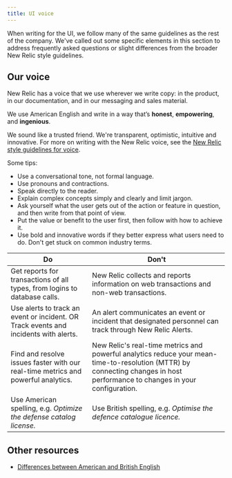 ```yaml
---
title: UI voice
---
```


When writing for the UI, we follow many of the same guidelines as the rest of the company. We've called out some specific elements in this section to address frequently asked questions or slight differences from the broader New Relic style guidelines.

## Our voice

New Relic has a voice that we use wherever we write copy: in the product, in our documentation, and in our messaging and sales material.

We use American English and write in a way that’s **honest**, **empowering**, and **ingenious**.

We sound like a trusted friend. We're transparent, optimistic, intuitive and innovative. For more on writing with the New Relic voice, see the [New Relic style guidelines for voice](/docs/style-guide/writing-strategies/voice-strategies-docs-sound-new-relic#voice-strategies).

Some tips:

* Use a conversational tone, not formal language.
* Use pronouns and contractions.
* Speak directly to the reader.
* Explain complex concepts simply and clearly and limit jargon.
* Ask yourself what the user gets out of the action or feature in question, and then write from that point of view.
* Put the value or benefit to the user first, then follow with how to achieve it.
* Use bold and innovative words if they better express what users need to do. Don't get stuck on common industry terms.

| Do                                                                                   | Don't                                                                                                                                                                       |
| ------------------------------------------------------------------------------------ | --------------------------------------------------------------------------------------------------------------------------------------------------------------------------- |
| Get reports for transactions of all types, from logins to database calls.            | New Relic collects and reports information on web transactions and non-web transactions.                                                                                    |
| Use alerts to track an event or incident. OR Track events and incidents with alerts. | An alert communicates an event or incident that designated personnel can track through New Relic Alerts.                                                                    |
| Find and resolve issues faster with our real-time metrics and powerful analytics.    | New Relic's real-time metrics and powerful analytics reduce your mean-time-to-resolution (MTTR) by connecting changes in host performance to changes in your configuration. |
| Use American spelling, e.g. _Optimize the defense catalog license._                  | Use British spelling, e.g. _Optimise the defence catalogue licence._                                                                                                        |

## Other resources

* [Differences between American and British English](https://www.britishcouncilfoundation.id/en/english/articles/british-and-american-english)
